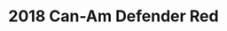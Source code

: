 ---
yrmm: 2111
brand: Can-Am
year: 2018
model: Defender
color: Red
title: 2018 Can-Am Defender Red
description: Lift kit, shocks, winch, Rough country lights, gun rack
alt: 2018 Can-Am Defender in Red upgraded for serious ranch use including 2-inch
  lift, upgraded shocks, winch, Rough Country light bar, and gun rack.
width: 2500
height: 1407
---